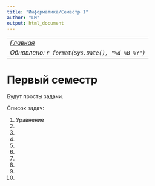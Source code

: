 ```yaml
---
title: "Информатика/Семестр 1"
author: "LM"
output: html_document
---
```


----------------------
*[Главная](http://leonovmx.github.io/info/index.html)*
*Обновлено: `r format(Sys.Date(), "%d %B %Y")`*
----------------------

# Первый семестр

Будут просты задачи.

Список задач:

1. Уравнение
2.
3.
4.
5.
6.
7.
8.
9.
10.